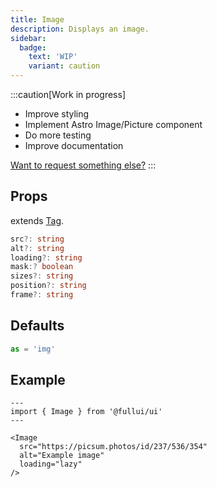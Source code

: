 ```yaml
---
title: Image
description: Displays an image.
sidebar: 
  badge:
    text: 'WIP'
    variant: caution
---
```


:::caution[Work in progress]
- Improve styling
- Implement Astro Image/Picture component
- Do more testing
- Improve documentation

[Want to request something else?](https://github.com/fullui/ui/issues/new)
:::

## Props
extends [Tag](/utility/tag).
```ts
src?: string
alt?: string
loading?: string
mask:? boolean
sizes?: string
position?: string
frame?: string
```

## Defaults
```ts
as = 'img'
```

## Example

```astro live
---
import { Image } from '@fullui/ui'
---

<Image 
  src="https://picsum.photos/id/237/536/354" 
  alt="Example image" 
  loading="lazy" 
/>
```